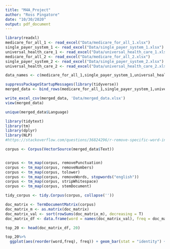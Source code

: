 ```yaml
---
title: "M4A_Project"
author: "Ross Pingatore"
date: "10/30/2020"
output: pdf_document
---
```


```r
library(readxl)
medicare_for_all_1 <- read_excel("Data/medicare_for_all_1.xlsx")
single_payer_system_1 <- read_excel("Data/single_payer_system_1.xlsx")
universal_health_care_1 <- read_excel("Data/universal_health_care_1.xlsx")
medicare_for_all_2 <- read_excel("Data/medicare_for_all_2.xlsx")
single_payer_system_2 <- read_excel("Data/single_payer_system_2.xlsx")
universal_health_care_2 <- read_excel("Data/universal_health_care_2.xlsx")

data_names <- c(medicare_for_all_1,single_payer_system_1,universal_health_care_1,medicare_for_all_2,single_payer_system_2,universal_health_care_2)
```


```r
suppressPackageStartupMessages(library(tidyverse))
merged_data <- bind_rows(medicare_for_all_1,single_payer_system_1,universal_health_care_1,medicare_for_all_2,single_payer_system_2,universal_health_care_2)

write_excel_csv(merged_data, 'Data/merged_data.xlsx')
view(merged_data)
```

```r
unique(merged_data$Language)
```

```r
library(tidytext)
library(tm)
library(dplyr)
library(NLP)
#https://stackoverflow.com/questions/36824296/r-remove-specific-word-in-a-txte-like-the-this

corpus <- Corpus(VectorSource(merged_data$Text))


corpus <- tm_map(corpus, removePunctuation)
corpus <- tm_map(corpus, removeNumbers)
corpus <- tm_map(corpus, tolower)
corpus <- tm_map(corpus, removeWords, stopwords("english")) 
corpus <- tm_map(corpus, stripWhitespace)
corpus <- tm_map(corpus, stemDocument)

tidy_corpus <- tidy.Corpus(corpus, collapse(''))

doc_matrix <- TermDocumentMatrix(corpus)
doc_matrix_m <- as.matrix(doc_matrix)
doc_matrix_val <- sort(rowSums(doc_matrix_m), decreasing = T)
doc_matrix_df <- data.frame(word = names(doc_matrix_val), freq = doc_matrix_val)

top_20 <- head(doc_matrix_df, 20)

top_20%>%
  ggplot(aes(reorder(word,freq), freq)) + geom_bar(stat = "identity") + xlab("Term") + ylab("Frequency") + labs(title = "Most Frequent Terms Within Tweets Relating to Medicare For All")

```
